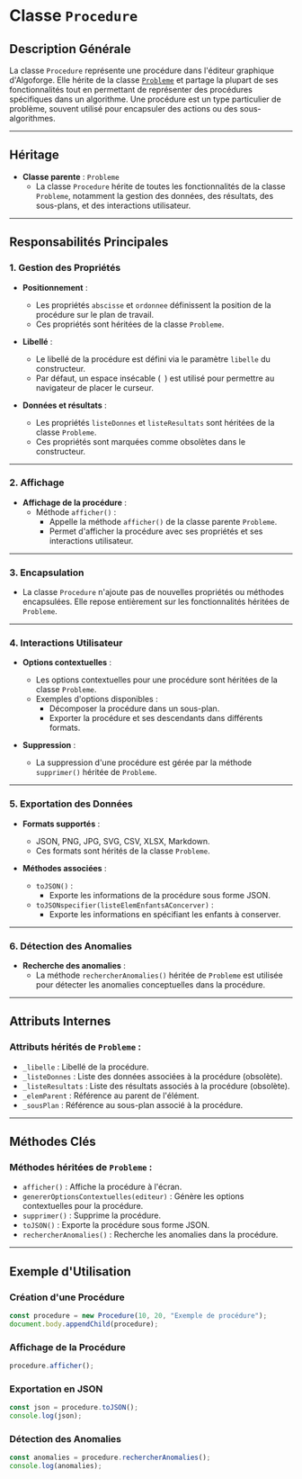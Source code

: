 # Classe `Procedure`

## Description Générale

La classe `Procedure` représente une procédure dans l'éditeur graphique d'Algoforge. Elle hérite de la classe [`Probleme`](./02_probleme.mdx) et partage la plupart de ses fonctionnalités tout en permettant de représenter des procédures spécifiques dans un algorithme. Une procédure est un type particulier de problème, souvent utilisé pour encapsuler des actions ou des sous-algorithmes.

---

## Héritage

-   **Classe parente** : `Probleme`
    -   La classe `Procedure` hérite de toutes les fonctionnalités de la classe `Probleme`, notamment la gestion des données, des résultats, des sous-plans, et des interactions utilisateur.

---

## Responsabilités Principales

### 1. **Gestion des Propriétés**

-   **Positionnement** :

    -   Les propriétés `abscisse` et `ordonnee` définissent la position de la procédure sur le plan de travail.
    -   Ces propriétés sont héritées de la classe `Probleme`.

-   **Libellé** :

    -   Le libellé de la procédure est défini via le paramètre `libelle` du constructeur.
    -   Par défaut, un espace insécable (` `) est utilisé pour permettre au navigateur de placer le curseur.

-   **Données et résultats** :
    -   Les propriétés `listeDonnes` et `listeResultats` sont héritées de la classe `Probleme`.
    -   Ces propriétés sont marquées comme obsolètes dans le constructeur.

---

### 2. **Affichage**

-   **Affichage de la procédure** :
    -   Méthode `afficher()` :
        -   Appelle la méthode `afficher()` de la classe parente `Probleme`.
        -   Permet d'afficher la procédure avec ses propriétés et ses interactions utilisateur.

---

### 3. **Encapsulation**

-   La classe `Procedure` n'ajoute pas de nouvelles propriétés ou méthodes encapsulées. Elle repose entièrement sur les fonctionnalités héritées de `Probleme`.

---

### 4. **Interactions Utilisateur**

-   **Options contextuelles** :

    -   Les options contextuelles pour une procédure sont héritées de la classe `Probleme`.
    -   Exemples d'options disponibles :
        -   Décomposer la procédure dans un sous-plan.
        -   Exporter la procédure et ses descendants dans différents formats.

-   **Suppression** :
    -   La suppression d'une procédure est gérée par la méthode `supprimer()` héritée de `Probleme`.

---

### 5. **Exportation des Données**

-   **Formats supportés** :

    -   JSON, PNG, JPG, SVG, CSV, XLSX, Markdown.
    -   Ces formats sont hérités de la classe `Probleme`.

-   **Méthodes associées** :
    -   `toJSON()` :
        -   Exporte les informations de la procédure sous forme JSON.
    -   `toJSONspecifier(listeElemEnfantsAConcerver)` :
        -   Exporte les informations en spécifiant les enfants à conserver.

---

### 6. **Détection des Anomalies**

-   **Recherche des anomalies** :
    -   La méthode `rechercherAnomalies()` héritée de `Probleme` est utilisée pour détecter les anomalies conceptuelles dans la procédure.

---

## Attributs Internes

### Attributs hérités de `Probleme` :

-   `_libelle` : Libellé de la procédure.
-   `_listeDonnes` : Liste des données associées à la procédure (obsolète).
-   `_listeResultats` : Liste des résultats associés à la procédure (obsolète).
-   `_elemParent` : Référence au parent de l'élément.
-   `_sousPlan` : Référence au sous-plan associé à la procédure.

---

## Méthodes Clés

### Méthodes héritées de `Probleme` :

-   `afficher()` : Affiche la procédure à l'écran.
-   `genererOptionsContextuelles(editeur)` : Génère les options contextuelles pour la procédure.
-   `supprimer()` : Supprime la procédure.
-   `toJSON()` : Exporte la procédure sous forme JSON.
-   `rechercherAnomalies()` : Recherche les anomalies dans la procédure.

---

## Exemple d'Utilisation

### Création d'une Procédure

```javascript
const procedure = new Procedure(10, 20, "Exemple de procédure");
document.body.appendChild(procedure);
```

### Affichage de la Procédure

```javascript
procedure.afficher();
```

### Exportation en JSON

```javascript
const json = procedure.toJSON();
console.log(json);
```

### Détection des Anomalies

```javascript
const anomalies = procedure.rechercherAnomalies();
console.log(anomalies);
```
